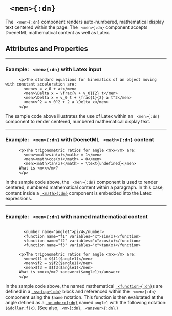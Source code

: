 

# ` <men>{:dn}`

The ` <men>{:dn}` component renders auto-numbered, mathematical display text centered within the page.  The ` <men>{:dn}` component accepts DoenetML mathematical content as well as Latex.


## Attributes and Properties 
 <AttrDisplay name='men'/> 
 <PropDisplay name='men'/>

---

### Example: ` <men>{:dn}` with Latex input


```doenet-editor-horiz
      <p>The standard equations for kinematics of an object moving
with constant acceleration are:
        <men>v = v_0 + at</men>
        <men>\Delta x = \frac{v + v_0}{2} t</men>
        <men>\Delta x = v_0 t + \frac{1}{2} a t^2</men>
        <men>v^2 = v_0^2 + 2 a \Delta x</men>
      </p>
```



The sample code above illustrates the use of Latex within an ` <men>{:dn}` component to render centered, numbered mathematical display text.



---

### Example: ` <men>{:dn}` with DoenetML ` <math>{:dn}` content


```doenet-editor-horiz
      <p>The trigonometric ratios for angle <m>x</m> are:
        <men><math>sin(x)</math> = 1</men>
        <men><math>cos(x)</math> = 0</men>
        <men><math>tan(x)</math> = \text{undefined}</men>
      What is <m>x</m>?
      </p>
```



In the sample code above, the ` <men>{:dn}` component is used to render centered, numbered mathematical content within a paragraph. In this case, content inside a [` <math>{:dn}`](math.mdx) component is embedded into the Latex expressions.



---

### Example: ` <men>{:dn}` with named mathematical content


```doenet-editor-horiz

        <number name="angle1">pi/4</number>
        <function name="f1" variables="x">sin(x)</function>
        <function name="f2" variables="x">cos(x)</function>
        <function name="f3" variables="x">tan(x)</function>

      <p>The trigonometric ratios for angle <m>x</m> are:
        <men>$f1 = $$f1($angle1)</men>
        <men>$f2 = $$f2($angle1)</men>
        <men>$f3 = $$f3($angle1)</men>
      What is <m>x</m>? <answer>($angle1)</answer>
      </p>
```



In the sample code above, the named mathematical [` <function>{:dn}`](function.mdx)s are defined in a [` <setup>{:dn}`](setup.mdx) block and referenced within the ` <men>{:dn}` component using the `$name` notation. This function is then evalutated at the angle defined as a [` <number>{:dn}`](number.mdx) named `angle1` with the following notation: `$&dollar;f(x)`. (See also, [` <m>{:dn}`](m.mdx), [` <answer>{:dn}`](answer.mdx).) 

